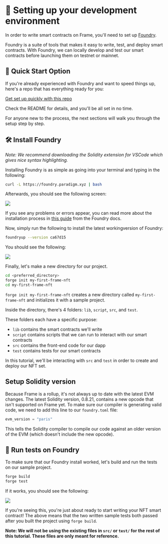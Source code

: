 # 👷 Setting up your development environment

In order to write smart contracts on Frame, you'll need to set up [Foundry](https://github.com/foundry-rs/foundry).

Foundry is a suite of tools that makes it easy to write, test, and deploy smart contracts. With Foundry, we can locally develop and test our smart contracts before launching them on testnet or mainnet.

## 🚀 Quick Start Option
If you're already experienced with Foundry and want to speed things up, here's a repo that has everything ready for you:

[Get set up quickly with this repo](https://github.com/myro0x/frame-nft-example)

Check the README for details, and you'll be all set in no time.

For anyone new to the process, the next sections will walk you through the setup step by step.

## 🛠 Install Foundry

_Note: We recommend downloading the Solidity extension for VSCode which gives nice syntax highlighting._

Installing Foundry is as simple as going into your terminal and typing in the following:

```bash copy
curl -L https://foundry.paradigm.xyz | bash
```

Afterwards, you should see the following screen:

<div style={{ display: "flex", justifyContent: "center", marginTop: 20 }}>
  <img style={{ maxWidth: "100%" }} src="https://i.imgur.com/suK56XZ.png" />
</div>

If you see any problems or errors appear, you can read more about the installation
process in [this guide](https://book.getfoundry.sh/getting-started/installation)
from the Foundry docs.

Now, simply run the following to install the latest workingversion of Foundry:

```bash copy
foundryup --version ca67d15
```

You should see the following:

<div style={{ display: "flex", justifyContent: "center", marginTop: 20 }}>
  <img style={{ maxWidth: "100%" }} src="https://i.imgur.com/5DhLGaR.png" />
</div>

Finally, let's make a new directory for our project.

```bash copy
cd <preferred_directory>
forge init my-first-frame-nft
cd my-first-frame-nft
```

`forge init my-first-frame-nft` creates a new directory called `my-first-frame-nft` and initializes it with a sample project.

Inside the directory, there's 4 folders: `lib`, `script`, `src`, and `test`.

These folders each have a specific purpose:

- `lib` contains the smart contracts we'll write
- `script` contains scripts that we can run to interact with our smart contracts
- `src` contains the front-end code for our dapp
- `test` contains tests for our smart contracts

In this tutorial, we'll be interacting with `src` and `test` in order to create and deploy our NFT set.

## Setup Solidity version

Because Frame is a rollup, it's not always up to date with the latest EVM changes.
The latest Solidity version, 0.8.21, contains a new opcode that isn't supported on Frame yet.
To make sure our compiler is generating valid code, we need to add this line to our `foundry.toml` file:
```py copy
evm_version = "paris"
```
This tells the Solidity compiler to compile our code against an older version of the EVM (which doesn't include the new opcode).

## 🔨 Run tests on Foundry

To make sure that our Foundry install worked, let's build and run the tests on our sample project.

```bash  copy
forge build
forge test
```

If it works, you should see the following:

<div style={{ display: "flex", justifyContent: "center", marginTop: 20 }}>
  <img style={{ maxWidth: "100%" }} src="https://i.imgur.com/NdH25Kk.png" />
</div>

If you're seeing this, you're just about ready to start writing your NFT smart contract!
The above means that the two written sample tests both passed after you built the project using `forge build`.

**Note: We will not be using the existing files in `src/` or `test/` for the rest of this tutorial. These files are only meant for reference.**
